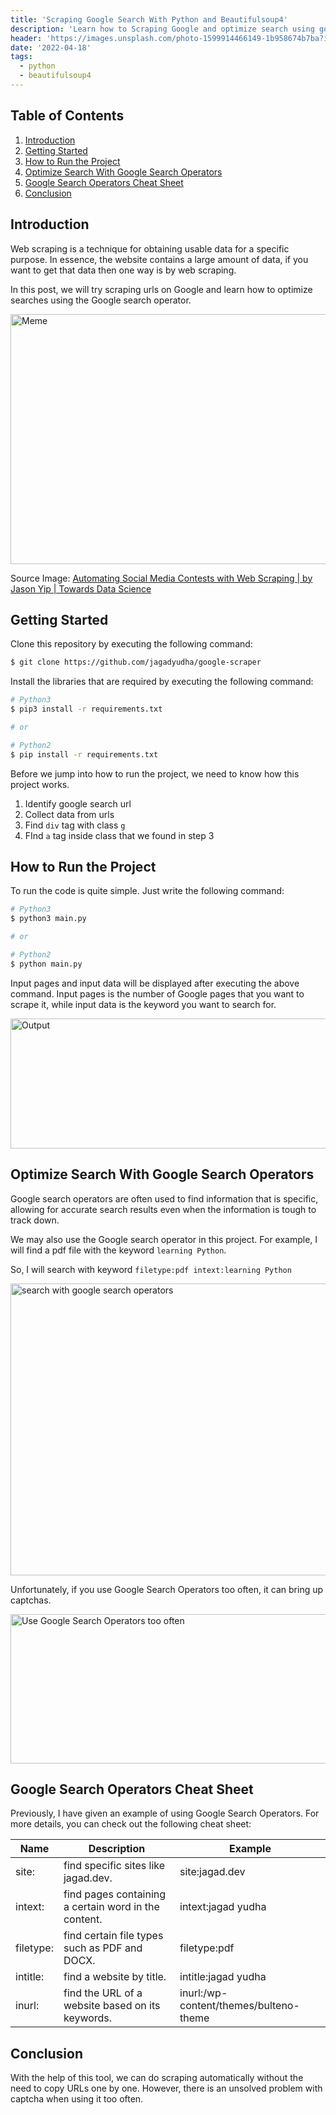 ---
title: 'Scraping Google Search With Python and Beautifulsoup4'
description: 'Learn how to Scraping Google and optimize search using google search operators'
header: 'https://images.unsplash.com/photo-1599914466149-1b958674b7ba?ixlib=rb-1.2.1&ixid=MnwxMjA3fDB8MHxwaG90by1wYWdlfHx8fGVufDB8fHx8&auto=format&fit=crop&w=735&q=80'
date: '2022-04-18'
tags:
  - python
  - beautifulsoup4
---

## Table of Contents

1. [Introduction](#introduction)
2. [Getting Started](#getting-started)
3. [How to Run the Project](#how-to-run-the-project)
4. [Optimize Search With Google Search Operators](#optimize-search-with-google-search-operators)
5. [Google Search Operators Cheat Sheet](#google-search-operators-cheat-sheet)
6. [Conclusion](#conclusion)

<ads />

## Introduction

Web scraping is a technique for obtaining usable data for a specific purpose. In essence, the website contains a large amount of data, if you want to get that data then one way is by web scraping.

In this post, we will try scraping urls on Google and learn how to optimize searches using the Google search operator.

<Image
  alt='Meme'
  src='https://res.cloudinary.com/dlpb6j88q/image/upload/v1650258328/jagad.dev/posts/google-url-scraping-with-python-and-beautifulsoup4/0_Bj_O1jRFzZjKxzi4_pnssel.jpg'
  width='550'
  height='400'
/>

Source Image: [Automating Social Media Contests with Web Scraping | by Jason Yip | Towards Data Science](https://towardsdatascience.com/automating-social-media-contests-with-web-scraping-41c55ff6022a)

## Getting Started

Clone this repository by executing the following command:

```bash
$ git clone https://github.com/jagadyudha/google-scraper
```

Install the libraries that are required by executing the following command:

```bash
# Python3
$ pip3 install -r requirements.txt

# or

# Python2
$ pip install -r requirements.txt
```

Before we jump into how to run the project, we need to know how this project works.

1. Identify google search url
2. Collect data from urls
3. Find `div` tag with class `g`
4. FInd `a` tag inside class that we found in step 3

## How to Run the Project

To run the code is quite simple. Just write the following command:

```bash
# Python3
$ python3 main.py

# or

# Python2
$ python main.py
```

Input pages and input data will be displayed after executing the above command. Input pages is the number of Google pages that you want to scrape it, while input data is the keyword you want to search for.

<Image
  alt='Output'
  src='https://res.cloudinary.com/dlpb6j88q/image/upload/v1650265187/jagad.dev/posts/google-url-scraping-with-python-and-beautifulsoup4/output_x6vsfc.png'
  width='765'
  height='208'
/>

## Optimize Search With Google Search Operators

Google search operators are often used to find information that is specific, allowing for accurate search results even when the information is tough to track down.

We may also use the Google search operator in this project. For example, I will find a pdf file with the keyword `learning Python`.

So, I will search with keyword `filetype:pdf intext:learning Python`

<Image
  alt='search with google search operators'
  src='https://res.cloudinary.com/dlpb6j88q/image/upload/v1650268568/jagad.dev/posts/google-url-scraping-with-python-and-beautifulsoup4/Search_with_google_search_operators_mzacyk.png'
  width='1222'
  height='467'
/>

Unfortunately, if you use Google Search Operators too often, it can bring up captchas.

<Image
  alt='Use Google Search Operators too often'
  src='https://res.cloudinary.com/dlpb6j88q/image/upload/v1650270958/jagad.dev/posts/google-url-scraping-with-python-and-beautifulsoup4/cons_w5wvru.png'
  width='595'
  height='239'
/>

## Google Search Operators Cheat Sheet

Previously, I have given an example of using Google Search Operators. For more details, you can check out the following cheat sheet:

| Name      | Description                                          | Example                                |
| --------- | ---------------------------------------------------- | -------------------------------------- |
| site:     | find specific sites like jagad.dev.                  | site:jagad.dev                         |
| intext:   | find pages containing a certain word in the content. | intext:jagad yudha                     |
| filetype: | find certain file types such as PDF and DOCX.        | filetype:pdf                           |
| intitle:  | find a website by title.                             | intitle:jagad yudha                    |
| inurl:    | find the URL of a website based on its keywords.     | inurl:/wp-content/themes/bulteno-theme |

## Conclusion

With the help of this tool, we can do scraping automatically without the need to copy URLs one by one. However, there is an unsolved problem with captcha when using it too often.
